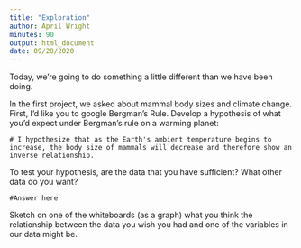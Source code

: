 ```yaml
---
title: "Exploration"
author: April Wright
minutes: 90
output: html_document
date: 09/28/2020
---
```


Today, we're going to do something a little different than we have been doing.

In the first project, we asked about mammal body sizes and climate change. First, I'd like you to google Bergman's Rule.
Develop a hypothesis of what you'd expect under Bergman's rule on a warming planet:

```
# I hypothesize that as the Earth's ambient temperature begins to increase, the body size of mammals will decrease and therefore show an inverse relationship.
```

To test your hypothesis, are the data that you have sufficient? What other data do you want?

```
#Answer here
```

Sketch on one of the whiteboards (as a graph) what you think the relationship between the data you wish you had and one of the variables in our data might be.



